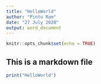 ---
title: "HelloWorld"
author: "Pintu Ram"
date: "27 July 2020"
output: word_document
---

```{r setup, include=FALSE}
knitr::opts_chunk$set(echo = TRUE)
```

## This is a markdown file
```{r}
print("HelloWorld")
```

